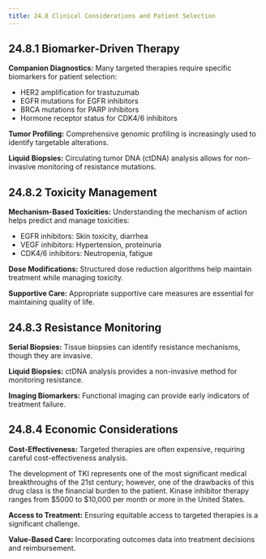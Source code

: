 ```yaml
---
title: 24.8 Clinical Considerations and Patient Selection
---
```




## 24.8.1 Biomarker-Driven Therapy

**Companion Diagnostics:** Many targeted therapies require specific biomarkers for patient selection:
- HER2 amplification for trastuzumab
- EGFR mutations for EGFR inhibitors
- BRCA mutations for PARP inhibitors
- Hormone receptor status for CDK4/6 inhibitors

**Tumor Profiling:** Comprehensive genomic profiling is increasingly used to identify targetable alterations.

**Liquid Biopsies:** Circulating tumor DNA (ctDNA) analysis allows for non-invasive monitoring of resistance mutations.

## 24.8.2 Toxicity Management

**Mechanism-Based Toxicities:** Understanding the mechanism of action helps predict and manage toxicities:
- EGFR inhibitors: Skin toxicity, diarrhea
- VEGF inhibitors: Hypertension, proteinuria
- CDK4/6 inhibitors: Neutropenia, fatigue

**Dose Modifications:** Structured dose reduction algorithms help maintain treatment while managing toxicity.

**Supportive Care:** Appropriate supportive care measures are essential for maintaining quality of life.

## 24.8.3 Resistance Monitoring

**Serial Biopsies:** Tissue biopsies can identify resistance mechanisms, though they are invasive.

**Liquid Biopsies:** ctDNA analysis provides a non-invasive method for monitoring resistance.

**Imaging Biomarkers:** Functional imaging can provide early indicators of treatment failure.

## 24.8.4 Economic Considerations

**Cost-Effectiveness:** Targeted therapies are often expensive, requiring careful cost-effectiveness analysis.

The development of TKI represents one of the most significant medical breakthroughs of the 21st century; however, one of the drawbacks of this drug class is the financial burden to the patient. Kinase inhibitor therapy ranges from $5000 to $10,000 per month or more in the United States.

**Access to Treatment:** Ensuring equitable access to targeted therapies is a significant challenge.

**Value-Based Care:** Incorporating outcomes data into treatment decisions and reimbursement.

